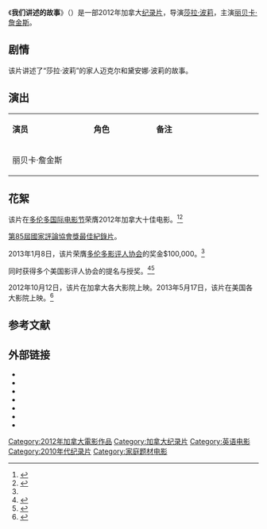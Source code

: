 {{noteTA
|T=zh-cn:我们讲述的故事;zh-tw:莎拉波莉家庭詩篇; zh-hk:莎拉波莉家庭詩篇
|1=zh-cn:我们讲述的故事;zh-tw:莎拉波莉家庭詩篇; zh-hk:莎拉波莉家庭詩篇
}}
{{电影信息框
| 中国大陆片名= 我们讲述的故事 
| 港澳片名 = 
| 新马片名 = 
| 台湾片名 = 莎拉波莉家庭詩篇 
| 片名     = 我们讲述的故事
| 电影原名 = ''{{lang|en|Stories We Tell}}''
| 图像     = Stories_We_Tell_poster.jpg
| 图像说明 = 海报
| 导演     = [[莎拉·波莉|莎拉·波莉]]
| 监制     = 
| 制片     = 安妮塔·李<br>席尔瓦·巴斯马建
| 编剧     = 萨拉·波莉
| 原著     = 
| 主演     = 丽贝卡·詹金斯
| 配乐     = 乔纳森·戈德史密斯
| 摄影     = {{lang|en|Iris Ng}}
| 剪辑     = 迈克·穆恩
| 制片商   = 加拿大国家电影委员会
| 发行商   = 路边景点电影公司<br>采昌
| 上映日期 = {{Film date|2012|8|29|威尼斯影展|2013|5|17|美国|2014|8|8|台湾}}
| 片长     = 109分钟
| 产地     = [[加拿大|加拿大]]
| 语言     = 英语
| 预算     = 
| 票房     = $1,331,900
| 前集     = 
| 续集     = 
}}
《'''我们讲述的故事'''》（{{lang-en|''Stories We Tell''}}）是一部2012年加拿大[[纪录片|纪录片]]，导演[[莎拉·波莉|莎拉·波莉]]，主演[[丽贝卡·詹金斯|丽贝卡·詹金斯]]。

==剧情==
该片讲述了“莎拉·波莉”的家人迈克尔和黛安娜·波莉的故事。

== 演出 ==
{|class="wikitable " width="40%"
|- style="background:cornflowerblue; color:white" align=center
|style="width:13%"|'''演员'''||style="width:10%"|'''角色'''||style="width:17%"|'''备注'''
|-
|丽贝卡·詹金斯  ||  || 
|}

== 花絮 ==
该片在[[多伦多国际电影节|多伦多国际电影节]]荣膺2012年加拿大十佳电影。<ref>{{cite news |publisher=CBC |url=http://www.cbc.ca/news/arts/story/2012/12/04/canadas-top-ten-films-tiff.html |title=Polley, Cronenberg, Mehta films named to Canada's Top Ten |date=2012-12-04 |accessdate=2013-01-20 |archive-date=2013-01-11 |archive-url=https://web.archive.org/web/20130111073343/http://www.cbc.ca/news/arts/story/2012/12/04/canadas-top-ten-films-tiff.html |dead-url=no }}</ref><ref>{{cite press release|accessdate=2013-01-20 |date=2012-12-04 |title=Canada's Top Ten Toasts the Nation's Best Films of 2012: Cronenberg, Polley, Nguyen and Mehta Among Filmmakers Recognized |url=http://s3.amazonaws.com/tiff-prod/press_releases/159/Canada%27s%20Top%20Ten%202012%20Announcement_original.pdf?1354658839 |publisher=TIFF |deadurl=yes |archiveurl=https://web.archive.org/web/20121212171153/http://s3.amazonaws.com/tiff-prod/press_releases/159/Canada%27s%20Top%20Ten%202012%20Announcement_original.pdf?1354658839 |archivedate=2012-12-12 }}</ref>

[[第85屆國家評論協會獎|第85屆國家評論協會獎]][[國家評論協會獎最佳紀錄片|最佳紀錄片]]。

2013年1月8日，该片荣膺[[多伦多影评人协会|多伦多影评人协会]]的奖金$100,000。<ref name="CBC/TFCA">{{cite news|url=http://www.cbc.ca/news/arts/story/2013/01/08/tfca-best-canadian-film.html|title=Sarah Polley doc wins Toronto critics' $100K prize|date=8 January 2013|work=[[CBC_News|CBC News]]|accessdate=11 January 2013|archive-date=2013-03-08|archive-url=https://web.archive.org/web/20130308112648/http://www.cbc.ca/news/arts/story/2013/01/08/tfca-best-canadian-film.html|dead-url=no}}</ref>同时获得多个美国影评人协会的提名与授奖。<ref>{{cite news|url=http://www.montrealgazette.com/entertainment/movie-guide/Sarah+Polley+intimate+family+tale+Stories/9251979/story.html|title=Sarah Polley's intimate family tale Stories We Tell gets a PR push for the Oscars|last=Szklarski|first=Cassandra|date=5 December 2013|work=[[The_Canadian_Press|The Canadian Press]]|publisher=[[Montreal_Gazette|Montreal Gazette]]|accessdate=8 December 2013|deadurl=yes|archiveurl=https://web.archive.org/web/20131212204806/http://www.montrealgazette.com/entertainment/movie-guide/Sarah+Polley+intimate+family+tale+Stories/9251979/story.html|archivedate=2013年12月12日}}</ref><ref>{{cite news|url=http://www.hollywoodreporter.com/race/who-was-helped-who-wasnt-664055|title=Who Was Helped (and Who Wasn't) by Week's Slew of Awards Announcements (Analysis)|last=Feinberg|first=Scott|date=9 December 2013|work=[[The_Hollywood_Reporter|The Hollywood Reporter]]|accessdate=9 December 2013|archive-date=2021-02-14|archive-url=https://web.archive.org/web/20210214085609/https://www.hollywoodreporter.com/race/who-was-helped-who-wasnt-664055|dead-url=no}}</ref>

2012年10月12日，该片在加拿大各大影院上映。2013年5月17日，该片在美国各大影院上映。<ref>{{cite news|url=https://login.variety.com/index.asp?layout=boRelease|title=Film Release Chart 5/10/2013 - 8/2/2013|work=Variety|accessdate=12 May 2013|archive-url=https://web.archive.org/web/20130518151957/https://login.variety.com/index.asp?layout=boRelease|archive-date=2013-05-18|dead-url=yes}}</ref>

==参考文献==
{{reflist}}

== 外部链接==
* {{douban}}
* {{Mtime|180284}}
* {{IMDb title|2366450|我们讲述的故事}}
* {{mojo title|storieswetell|我们讲述的故事}}
* {{rotten-tomatoes|stories_we_tell|我们讲述的故事}}
* {{Metacritic film|stories-we-tell|我们讲述的故事}}
* {{Official website|http://storieswetellmovie.com/}}

{{DEFAULTSORT:Wo我们}}
[[Category:2012年加拿大電影作品|Category:2012年加拿大電影作品]]
[[Category:加拿大纪录片|Category:加拿大纪录片]]
[[Category:英语电影|Category:英语电影]]
[[Category:2010年代纪录片|Category:2010年代纪录片]]
[[Category:家庭题材电影|Category:家庭题材电影]]